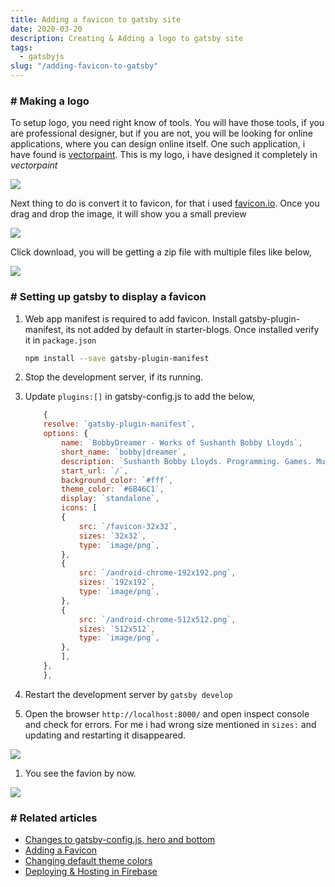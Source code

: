 ```yaml
---
title: Adding a favicon to gatsby site
date: 2020-03-20
description: Creating & Adding a logo to gatsby site
tags:
  - gatsbyjs
slug: "/adding-favicon-to-gatsby"
---
```


### # Making a logo

To setup logo, you need right know of tools. You will have those tools, if you are professional designer, but if you are not, you will be looking for online applications, where you can design online itself. One such application, i have found is [vectorpaint](https://vectorpaint.yaks.co.nz/). This is my logo, i have designed it completely in *vectorpaint*

![](./BD-Logo1.PNG)

Next thing to do is convert it to favicon, for that i used [favicon.io](https://favicon.io/favicon-converter/). Once you drag and drop the image, it will show you a small preview

![](./favicon0.PNG)

Click download, you will be getting a zip file with multiple files like below, 

![](./favicon1.PNG)

### # Setting up gatsby to display a favicon
1. Web app manifest is required to add favicon. Install gatsby-plugin-manifest, its not added by default in starter-blogs. Once installed verify it in ```package.json```
    ```sh
    npm install --save gatsby-plugin-manifest
    ```

1. Stop the development server, if its running. 

1. Update ```plugins:[]``` in gatsby-config.js to add the below, 
    ```js
        {
        resolve: `gatsby-plugin-manifest`,
        options: {
            name: `BobbyDreamer - Works of Sushanth Bobby Lloyds`,
            short_name: `bobby|dreamer`,
            description: `Sushanth Bobby Lloyds. Programming. Games. Music. Videos. Resume. Experiments.`,
            start_url: `/`,
            background_color: `#fff`,
            theme_color: `#6B46C1`,
            display: `standalone`,
            icons: [
            {
                src: `/favicon-32x32`,
                sizes: `32x32`,
                type: `image/png`,
            },
            {
                src: `/android-chrome-192x192.png`,
                sizes: `192x192`,
                type: `image/png`,
            },
            {
                src: `/android-chrome-512x512.png`,
                sizes: `512x512`,
                type: `image/png`,
            },
            ],
        }, 
        },
    ```
1. Restart the development server by ```gatsby develop```
1. Open the browser ```http://localhost:8000/``` and open inspect console and check for errors. For me i had wrong size mentioned in ```sizes:``` and updating and restarting it disappeared. 

![](./favicon2.PNG)

1. You see the favion by now. 

![](./favicon3.PNG)

### # Related articles
* [Changes to gatsby-config.js, hero and bottom](../how-i-made-this-site)
* [Adding a Favicon](../adding-favicon-to-gatsby)
* [Changing default theme colors](../changing-gatsby-colors-manually)
* [Deploying & Hosting in Firebase](../deploying-and-hosting-gatsby-site-in-firebase)
